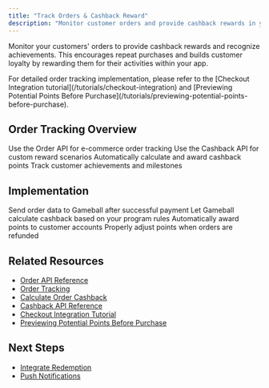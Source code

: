 ```yaml
---
title: "Track Orders & Cashback Reward"
description: "Monitor customer orders and provide cashback rewards in your iOS app"
---
```


Monitor your customers' orders to provide cashback rewards and recognize achievements. This encourages repeat purchases and builds customer loyalty by rewarding them for their activities within your app.

<Info>
For detailed order tracking implementation, please refer to the [Checkout Integration tutorial](/tutorials/checkout-integration) and [Previewing Potential Points Before Purchase](/tutorials/previewing-potential-points-before-purchase).
</Info>

## Order Tracking Overview

<CardGroup cols={2}>
  <Card title="Order API" icon="server">
    Use the Order API for e-commerce order tracking
  </Card>

  <Card title="Cashback API" icon="wallet">
    Use the Cashback API for custom reward scenarios
  </Card>

  <Card title="Automatic Rewards" icon="gift">
    Automatically calculate and award cashback points
  </Card>

  <Card title="Achievement Tracking" icon="trophy">
    Track customer achievements and milestones
  </Card>
</CardGroup>

## Implementation

<Steps>
<Step title="Track Order Completion">
  Send order data to Gameball after successful payment
</Step>

<Step title="Calculate Cashback">
  Let Gameball calculate cashback based on your program rules
</Step>

<Step title="Award Points">
  Automatically award points to customer accounts
</Step>

<Step title="Handle Refunds">
  Properly adjust points when orders are refunded
</Step>
</Steps>

## Related Resources

- [Order API Reference](/api-reference/order/order)
- [Order Tracking](/api-reference/order/order-tracking)
- [Calculate Order Cashback](/api-reference/order/calculate-order-cashback)
- [Cashback API Reference](/api-reference/transactions/cashback-and-redemptions/cashback)
- [Checkout Integration Tutorial](/tutorials/checkout-integration)
- [Previewing Potential Points Before Purchase](/tutorials/previewing-potential-points-before-purchase)

## Next Steps

- [Integrate Redemption](/installation-guide/ios/integrate-redemption)
- [Push Notifications](/installation-guide/ios/push-notifications)
